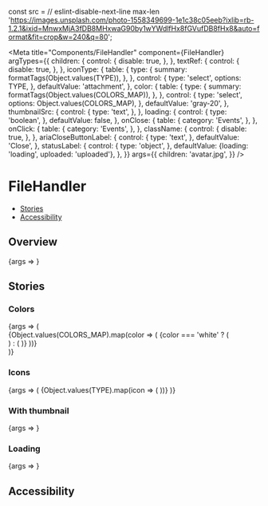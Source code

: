 const src =
  // eslint-disable-next-line max-len
  'https://images.unsplash.com/photo-1558349699-1e1c38c05eeb?ixlib=rb-1.2.1&ixid=MnwxMjA3fDB8MHxwaG90by1wYWdlfHx8fGVufDB8fHx8&auto=format&fit=crop&w=240&q=80';

<Meta
  title="Components/FileHandler"
  component={FileHandler}
  argTypes={{
    children: {
      control: {
        disable: true,
      },
    },
    textRef: {
      control: {
        disable: true,
      },
    },
    iconType: {
      table: {
        type: {
          summary: formatTags(Object.values(TYPE)),
        },
      },
      control: {
        type: 'select',
        options: TYPE,
      },
      defaultValue: 'attachment',
    },
    color: {
      table: {
        type: {
          summary: formatTags(Object.values(COLORS_MAP)),
        },
      },
      control: {
        type: 'select',
        options: Object.values(COLORS_MAP),
      },
      defaultValue: 'gray-20',
    },
    thumbnailSrc: {
      control: {
        type: 'text',
      },
    },
    loading: {
      control: {
        type: 'boolean',
      },
      defaultValue: false,
    },
    onClose: {
      table: {
        category: 'Events',
      },
    },
    onClick: {
      table: {
        category: 'Events',
      },
    },
    className: {
      control: {
        disable: true,
      },
    },
    ariaCloseButtonLabel: {
      control: {
        type: 'text',
      },
      defaultValue: 'Close',
    },
    statusLabel: {
      control: {
        type: 'object',
      },
      defaultValue: {loading: 'loading', uploaded: 'uploaded'},
    },
  }}
  args={{
    children: 'avatar.jpg',
  }}
/>

# FileHandler

- [Stories](#stories)
- [Accessibility](#accessibility)

## Overview

<Canvas>
  <Story name="Default">{args => <FileHandler {...args} />}</Story>
</Canvas>

<ArgsTable story="Default" />

## Stories

### Colors

<Canvas>
  <Story name="Colors">
    {args => (
      <div>
        {Object.values(COLORS_MAP).map(color => (
          <StoryVariant label={`color - ${color}`} key={color}>
            {color === 'white' ? (
              <div className="sg-story-variant-dark-box">
                <FileHandler {...args} color={color} />
              </div>
            ) : (
              <FileHandler {...args} color={color} />
            )}
          </StoryVariant>
        ))}
      </div>
    )}
  </Story>
</Canvas>

### Icons

<Canvas>
  <Story name="Icons">
    {args => (
      <Flex wrap>
        {Object.values(TYPE).map(icon => (
          <StoryVariant label={`icon - ${icon}`} width={200} key={icon}>
            <FileHandler {...args} iconType={icon} />
          </StoryVariant>
        ))}
      </Flex>
    )}
  </Story>
</Canvas>

### With thumbnail

<Canvas>
  <Story name="With thumbnail" args={{thumbnailSrc: src}}>
    {args => <FileHandler {...args} />}
  </Story>
</Canvas>

### Loading

<Canvas>
  <Story name="Loading" args={{loading: true}}>
    {args => <FileHandler {...args} />}
  </Story>
</Canvas>

## Accessibility

<FileHandlerA11y />
